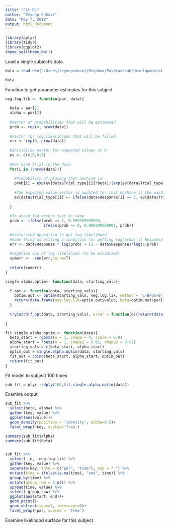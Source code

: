 ```yaml
---
title: "Fit RL"
author: "Zeynep Enkavi"
date: "May 7, 2018"
output: html_document
---
```


```r
library(dplyr)
library(tidyr)
library(ggplot2)
theme_set(theme_bw())
```

Load a single subject's data
```r
data = read.csv('/Users/zeynepenkavi/Dropbox/PoldrackLab/Developmental study/Task/Dev_Learning_Study/Output/fMRI/ProbLearn409850.csv')

data
```

Function to get parameter estimates for this subject

```r
neg.log.lik <- function(par, data){
  
  beta = par[1]
  alpha = par[2]
  
  #Vector of probabilities that will be estimated
  prob <- rep(0, nrow(data))
  
  #Vector for log likelihoods that will be filled
  err <- rep(0, nrow(data))
  
  #Initialize vector for expected values at 0
  ev <- c(0,0,0,0)
  
  #For each trial in the data
  for(i in 1:nrow(data)){
    
    #Probability of playing that machine is:
    prob[i] = exp(ev[data$Trial_type[i]]*beta)/(exp(ev[data$Trial_type[i]]*beta)+1)
    
    #The expected value vector is updated for that machine if the machine has been played in that trial
    ev[data$Trial_type[i]] <- ifelse(data$Response[i] == 1, ev[data$Trial_type[i]]+alpha*(data$Points_earned[i]-ev[data$Trial_type[i]]) ,ev[data$Trial_type[i]])
    
  }
  
  #To avoid log errors just in case
  prob <- ifelse(prob == 1, 0.999999999999, 
                 ifelse(prob == 0, 0.000000000001, prob))
  
  #Vectorized operation to get log likelihood
  #Same thing as writing a condition for getting log(prob) if Response == 1
  err <- data$Response * log(prob) + (1 - data$Response)*log(1-prob)
  
  #negative sum of log likelihood (to be minimized)
  sumerr <- -sum(err,na.rm=T)
  
  return(sumerr)  
}

single.alpha.optim<- function(data, starting_vals){
  
  f_opt <- function(data, starting_vals){
    optim.out <- optim(starting_vals, neg.log.lik, method = 'L-BFGS-B', lower=c(0,0), upper=c(50,1), data=data)
    return(data.frame(neg.log.lik=optim.out$value, beta=optim.out$par[1], alpha=optim.out$par[2]))
  }
  
  tryCatch(f_opt(data, starting_vals), error = function(e){return(data.frame(neg.log.lik=NA, beta=NA, alpha=NA))})
  
}

fit.single.alpha.optim <- function(data){
  beta_start = rgamma(n = 1, shape = 4, scale = 0.9)
  alpha_start = rbeta(n = 1, shape1 = 0.01, shape2 = 0.02)
  starting_vals = c(beta_start, alpha_start)
  optim_out = single.alpha.optim(data, starting_vals)
  fit_out = cbind(beta_start, alpha_start, optim_out)
  return(fit_out)
}
```

Fit model to subject 100 times

```r
sub_fit = plyr::rdply(100,fit.single.alpha.optim(data))
```

Examine output

```r
sub_fit %>%
  select(beta, alpha) %>%
  gather(key, value) %>%
  ggplot(aes(value))+
  geom_density(position = 'identity', alpha=0.5)+
  facet_wrap(~key, scales='free')

summary(sub_fit$alpha)
summary(sub_fit$beta)


sub_fit %>%
  select(-.n, -neg.log.lik) %>%
  gather(key, value) %>%
  separate(key, into = c("par", "time"), sep = "_") %>%
  mutate(time = ifelse(is.na(time), "end", time)) %>%
  group_by(time) %>%
  mutate(group_row = 1:n()) %>%
  spread(time, value) %>%
  select(-group_row) %>%
  ggplot(aes(start, end))+
  geom_point()+
  geom_abline(slope=1, intercept=0)+
  facet_wrap(~par, scales = 'free')

```

Examine likelihood surface for this subject

```r

```